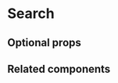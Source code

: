 # Search


<ComponentDescription name="search" />

<Preview name="search" />

## Optional props

<PropsDocs name="search" />

## Related components

<RelatedComponentList>
  <RelatedComponent
    title="Filter"
    description="Filters represent criteria that users can choose to narrow down a Collection. They can include single or multiple selection."
    href="/components/filter"
  />
  <RelatedComponent
    title="Input"
    description="An Input is a field for short text values. It can include masks and character restrictions, such as accepting only numbers."
    href="/components/text-input"
  />
</RelatedComponentList>